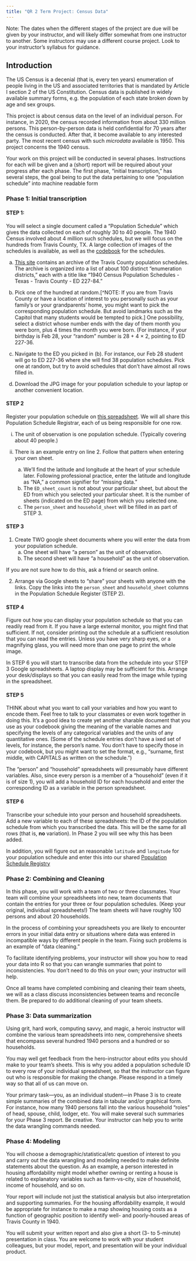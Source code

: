 ```yaml
---
title: "QR 2 Term Project: Census Data"
---
```


Note: The dates when the different stages of the project are due will be given by your instructor, and will likely differ somewhat from one instructor to another. Some instructors may use a different course project. Look to your instructor's syllabus for guidance.

## Introduction

The US Census is a decenial (that is, every ten years) enumeration of people living in the US and associated territories that is mandated by Article I section 2 of the US Constitution. Census data is published in widely available summary forms, e.g. the population of each state broken down by age and sex groups.

This project is about census data on the level of an individual person. For instance, in 2020, the census recorded information from about 330 million persons. This person-by-person data is held confidential for 70 years after the census is conducted. After that, it become available to any interested party. The most recent census with such *microdata* available is 1950. This project concerns the 1940 census. 

Your work on this project will be conducted in several phases. Instructions for each will be given and a (short) report will be required about your progress after each phase. The first phase, "initial transcription," has several steps, the goal being to put the data pertaining to one "population schedule" into machine readable form

### Phase 1: Initial transcription {.no-number}

#### STEP 1: {.no-number} 
You will select a single document called a "Population Schedule" which gives the data collected on each of roughly 30 to 40 people. The 1940 Census involved about 4 million such schedules, but we will focus on the hundreds from Travis County, TX. A large collection of images of the schedules is available, as well as the [codebook](https://www.archives.gov/research/census/1940/research/census/1940/general-info#form) for the schedules.

a. [This site](https://catalog.archives.gov/search-within/57229197) contains an archive of the Travis County population schedules. The archive is organized into a list of about 100 distinct "enumeration districts," each with a title like "1940 Census Population Schedules - Texas - Travis County - ED 227-84."

b. Pick one of the hundred at random.[^NOTE: If you are from Travis County or have a location of interest to you personally such as your family's or your grandparents' home, you might want to pick the corresponding population schedule. But avoid landmarks such as the Capitol that many students would be tempted to pick.] One possibility, select a district whose number ends with the day of them month you were born, plus 4 times the month you were born. (For instance, if your birthday is Feb 28, your "random" number is 28 + 4 $\times$ 2, pointing to ED 227-36.

c. Navigate to the ED you picked in (b). For instance, our Feb 28 student will go to ED 227-36 where she will find 38 population schedules. Pick one at random, but try to avoid schedules that don't have almost all rows filled in.

d. Download the JPG image for your population schedule to your laptop or another convenient location.

#### STEP 2 {.no-number}

Register your population schedule on [this spreadsheet](https://docs.google.com/spreadsheets/d/1SHIPF96TzNPFmJqbp3x1p2nKv3hHZDNgLSQLj2hXzwI/edit?usp=sharing). We will all share this Population Schedule Registrar, each of us being responsible for one row.

i. The unit of observation is one population schedule. (Typically covering about 40 people.)

ii. There is an example entry on line 2. Follow that pattern when entering your own sheet.

    a. We'll find the latitude and longitude at the heart of your schedule later. Following professional practice, enter the latitude and longitude as "NA," a common signifier for "missing data."
    b. The `ED_sheet_count` is not about your particular sheet, but about the ED from which you selected your particular sheet. It is the number of sheets (indicated on the ED page) from which you selected one.
    c. The `person_sheet` and `household_sheet` will be filled in as part of STEP 3.
    
#### STEP 3 {.no-number}

1. Create TWO google sheet documents where you will enter the data from your population schedule.
    a. One sheet will have "a person" as the unit of observation.
    b. The second sheet will have "a household" as the unit of observation.    
    
If you are not sure how to do this, ask a friend or search online. 
    
2. Arrange via Google sheets to "share" your sheets with anyone with the links. Copy the links into the `person_sheet` and `household_sheet` columns in the Population Schedule Register (STEP 2). 

#### STEP 4 {.no-number}

Figure out how you can display your population schedule so that you can readily read from it. If you have a large external monitor, you might find that sufficient. If not, consider printing out the schedule at a sufficient resolution that you can read the entries. Unless you have very sharp eyes, or a magnifying glass, you will need more than one page to print the whole image.

In STEP 6 you will start to transcribe data from the schedule into your STEP 3 Google spreadsheets. A laptop display may be sufficient for this. Arrange your desk/displays so that you can easily read from the image while typing in the spreadsheet. 

#### STEP 5 {.no-number}

THINK about what you want to call your variables and how you want to encode them. Feel free to talk to your classmates or even work together in doing this. It's a good idea to create yet another sharable document that you use as your codebook giving the meaning of the variable names and specifying the levels of any categorical variables and the units of any quantitative ones. (Some of the schedule entries don't have a ixed set of levels, for instance, the person's name. You don't have to specify those in your codebook, but you might want to set the format, e.g., "surname, first middle, with CAPITALS as written on the schedule.")  

The "person" and "household" spreadsheets will presumably have different variables. Also, since every person is a member of a "household" (even if it is of size 1), you will add a household ID for each household and enter the corresponding ID as a variable in the person spreadsheet.

#### STEP 6 {.no-number}

Transcribe your schedule into your person and household spreadsheets. Add a new variable to each of these spreadsheets: the ID of the population schedule from which you transcribed the data. This will be the same for all rows (that is, **no** variation). In Phase 2 you will see why this has been added.

In addition, you will figure out an reasonable `latitude` and `longitude` for your population schedule and enter this into our shared [Population Schedule Registry](https://docs.google.com/spreadsheets/d/1SHIPF96TzNPFmJqbp3x1p2nKv3hHZDNgLSQLj2hXzwI/edit?usp=sharing)

### Phase 2: Combining and Cleaning {.no-number}

In this phase, you will work with a team of two or three classmates. Your team will  combine your spreadsheets into new, team documents that contain the entries for your three or four population schedules. (Keep your original, individual spreadsheets!) The team sheets will have roughly 100 persons and about 20 households.

In the process of combining your spreadsheets you are likely to encounter errors in your initial data entry or situations where data was entered in incompatible ways by different people in the team. Fixing such problems is an example of "data cleaning."

To facilitate identifying problems, your instructor will show you how to read your data into R so that you can wrangle summaries that point to inconsistencies. You don't need to do this on your own; your instructor will help.

Once all teams have completed combining and cleaning their team sheets, we will as a class discuss inconsistencies between teams and reconcile them. Be prepared to do additional cleaning of your team sheets.

### Phase 3: Data summarization

Using grit, hard work, computing savvy, and magic, a heroic instructor will combine the various team spreadsheets into new, comprehensive sheets that encompass several hundred 1940 persons and a hundred or so households. 

You may well get feedback from the hero-instructor about edits you should make to your team's sheets. This is why you added a population schedule ID to every row of your individual spreadsheet, so that the instructor can figure out who is responsible for making the change. Please respond in a timely way so that all of us can move on.

Your primary task---you, as an individual student---in Phase 3 is to create simple summaries of the combined data in tabular and/or graphical form. For instance, how many 1940 persons fall into the various household "roles" of head, spouse, child, lodger, etc. You will make several such summaries for your Phase 3 report. Be creative. Your instructor can help you to write the data wrangling commands needed.

### Phase 4: Modeling

You will choose a demographic/statistical/etc question of interest to you and carry out the data wrangling and modeling needed to make definite statements about the question. As an example, a person interested in housing affordability might model whether owning or renting a house is related to explanatory variables such as farm-vs-city, size of household, income of household, and so on. 

Your report will include not just the statistical analysis but also interpretation and supporting summaries. For the housing affordability example, it would be appropriate for instance to make a map showing housing costs as a function of geographic position to identify well- and poorly-housed areas of Travis County in 1940.

You will submit your written report and also give a short (3- to 5-minute) presentation in class. You are welcome to work with your student colleagues, but your model, report, and presentation will be your individual product.


